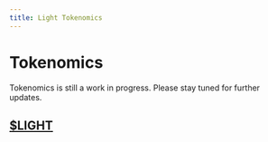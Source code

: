 ```yaml
---
title: Light Tokenomics
---
```


# Tokenomics


<Callout emoji="👾">
  Tokenomics is still a work in progress. Please stay tuned for further updates.
</Callout>

## [$LIGHT](/tokenomics/light)
